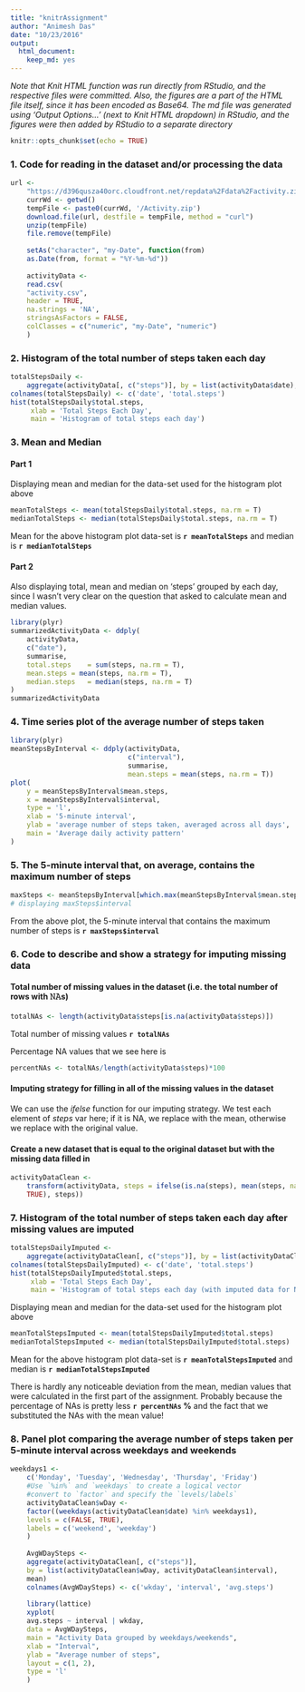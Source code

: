 ```yaml
---
title: "knitrAssignment"
author: "Animesh Das"
date: "10/23/2016"
output: 
  html_document: 
    keep_md: yes
---
```


*Note that Knit HTML function was run directly from RStudio, and the respective files were committed. Also, the figures are a part of the HTML file itself, since it has been encoded as Base64. The md file was generated using 'Output Options...' (next to Knit HTML dropdown) in RStudio, and the figures were then added by RStudio to a separate directory*

```r
knitr::opts_chunk$set(echo = TRUE)
```

### 1. Code for reading in the dataset and/or processing the data
```r
url <-
    "https://d396qusza40orc.cloudfront.net/repdata%2Fdata%2Factivity.zip"
    currWd <- getwd()
    tempFile <- paste0(currWd, '/Activity.zip')
    download.file(url, destfile = tempFile, method = "curl")
    unzip(tempFile)
    file.remove(tempFile)
    
    setAs("character", "my-Date", function(from)
    as.Date(from, format = "%Y-%m-%d"))
    
    activityData <-
    read.csv(
    "activity.csv",
    header = TRUE,
    na.strings = 'NA',
    stringsAsFactors = FALSE,
    colClasses = c("numeric", "my-Date", "numeric")
    )
```

### 2. Histogram of the total number of steps taken each day
```r
totalStepsDaily <-
    aggregate(activityData[, c("steps")], by = list(activityData$date), sum)
colnames(totalStepsDaily) <- c('date', 'total.steps')
hist(totalStepsDaily$total.steps,
     xlab = 'Total Steps Each Day',
     main = 'Histogram of total steps each day')
```

### 3. Mean and Median

#### Part 1

Displaying mean and median for the data-set used for the histogram plot above
```r
meanTotalSteps <- mean(totalStepsDaily$total.steps, na.rm = T)
medianTotalSteps <- median(totalStepsDaily$total.steps, na.rm = T)
```

Mean for the above histogram plot data-set is **`r meanTotalSteps`** and median is **`r medianTotalSteps`**

#### Part 2

Also displaying total, mean and median on 'steps' grouped by each day, since I wasn't very clear on the question that asked to calculate mean and median values.
```r
library(plyr)
summarizedActivityData <- ddply(
    activityData,
    c("date"),
    summarise,
    total.steps    = sum(steps, na.rm = T),
    mean.steps = mean(steps, na.rm = T),
    median.steps   = median(steps, na.rm = T)
)
summarizedActivityData
```

### 4. Time series plot of the average number of steps taken
```r
library(plyr)
meanStepsByInterval <- ddply(activityData,
                             c("interval"),
                             summarise,
                             mean.steps = mean(steps, na.rm = T))
plot(
    y = meanStepsByInterval$mean.steps,
    x = meanStepsByInterval$interval,
    type = 'l',
    xlab = '5-minute interval',
    ylab = 'average number of steps taken, averaged across all days',
    main = 'Average daily activity pattern'
)
```

### 5. The 5-minute interval that, on average, contains the maximum number of steps
```r
maxSteps <- meanStepsByInterval[which.max(meanStepsByInterval$mean.steps),]
# displaying maxSteps$interval
```
From the above plot, the 5-minute interval that contains the maximum number of steps is **`r maxSteps$interval`**

### 6. Code to describe and show a strategy for imputing missing data

####  Total number of missing values in the dataset (i.e. the total number of rows with 𝙽𝙰s)
```r
totalNAs <- length(activityData$steps[is.na(activityData$steps)])
```

Total number of missing values **`r totalNAs`**

Percentage NA values that we see here is 
```r
percentNAs <- totalNAs/length(activityData$steps)*100
```

####  Imputing strategy for filling in all of the missing values in the dataset
We can use the *ifelse* function for our imputing strategy. We test each element of *steps* var here; if it is NA, we replace with the mean, otherwise we replace with the original value.

#### Create a new dataset that is equal to the original dataset but with the missing data filled in
```r
activityDataClean <-
    transform(activityData, steps = ifelse(is.na(steps), mean(steps, na.rm =
    TRUE), steps))
```

### 7. Histogram of the total number of steps taken each day after missing values are imputed
```r
totalStepsDailyImputed <-
    aggregate(activityDataClean[, c("steps")], by = list(activityDataClean$date), sum)
colnames(totalStepsDailyImputed) <- c('date', 'total.steps')
hist(totalStepsDailyImputed$total.steps,
     xlab = 'Total Steps Each Day',
     main = 'Histogram of total steps each day (with imputed data for NAs)')
```

Displaying mean and median for the data-set used for the histogram plot above
```r
meanTotalStepsImputed <- mean(totalStepsDailyImputed$total.steps)
medianTotalStepsImputed <- median(totalStepsDailyImputed$total.steps)
```

Mean for the above histogram plot data-set is **`r meanTotalStepsImputed`** and median is **`r medianTotalStepsImputed`**

There is hardly any noticeable deviation from the mean, median values that were calculated in the first part of the assignment. Probably because the percentage of NAs is pretty less **`r percentNAs` %** and the fact that we substituted the NAs with the mean value!

### 8. Panel plot comparing the average number of steps taken per 5-minute interval across weekdays and weekends
```r
weekdays1 <-
    c('Monday', 'Tuesday', 'Wednesday', 'Thursday', 'Friday')
    #Use `%in%` and `weekdays` to create a logical vector
    #convert to `factor` and specify the `levels/labels`
    activityDataClean$wDay <-
    factor((weekdays(activityDataClean$date) %in% weekdays1),
    levels = c(FALSE, TRUE),
    labels = c('weekend', 'weekday')
    )
    
    AvgWDaySteps <-
    aggregate(activityDataClean[, c("steps")],
    by = list(activityDataClean$wDay, activityDataClean$interval),
    mean)
    colnames(AvgWDaySteps) <- c('wkday', 'interval', 'avg.steps')
    
    library(lattice)
    xyplot(
    avg.steps ~ interval | wkday,
    data = AvgWDaySteps,
    main = "Activity Data grouped by weekdays/weekends",
    xlab = "Interval",
    ylab = "Average number of steps",
    layout = c(1, 2),
    type = 'l'
    )
```
